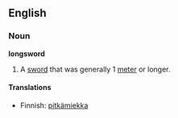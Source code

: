 ==English==

===Noun===
'''longsword'''

#A [[sword]] that was generally 1 [[meter]] or longer.

====Translations====
{{top}}
*Finnish: [[pitkämiekka]]
{{bottom}}